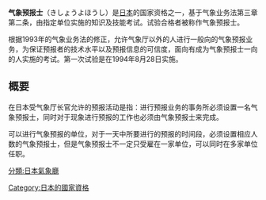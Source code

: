 {{Multiple issues|
{{unreferenced|time=2016-11-16T04:21:35+00:00}}
{{roughtranslation|time=2016-11-16T01:55:14+00:00}}
}}
'''气象预报士'''（きしょうよほうし）是[[日本|日本]]的国家资格之一，基于气象业务法第三章第二条，由指定单位实施的知识及技能考试。试验合格者被称作气象预报士。

根据1993年的气象业务法的修正，允许气象厅以外的人进行一般向的气象预报业务，为保证预报者的技术水平以及预报信息的可信度，面向有成为气象预报士一向的人实施的考试。第一次试验是在1994年8月28日实施。

== 概要 ==
在日本受气象厅长官允许的预报活动是指：进行预报业务的事务所必须设置一名气象预报士，同时对于现象进行预报的工作也必须由气象预报士来完成。

可以进行气象预报的单位，对于一天中所要进行的预报的时间段，必须设置相应人数的气象预报士，但是气象预报士不一定只受雇在一家单位，可以同时在多家单位任职。

[[分類:日本氣象廳|分類:日本氣象廳]]
[[Category:日本的國家資格|Category:日本的國家資格]]
{{JP-stub}}